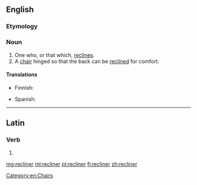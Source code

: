 ==English==

===Etymology===
{{suffix|recline|er|lang=en}}

===Noun===
{{en-noun}}
{{wikipedia}}

# One who, or that which, [[recline]]s.
# A [[chair]] hinged so that the back can be [[recline]]d for comfort.

====Translations====
{{trans-top|hinged chair}}
* Finnish: {{t|fi|mekanismituoli}}
{{trans-mid}}
* Spanish: {{t|es|tumbona|f}}
{{trans-bottom}}

[[Category:en:Chairs]]

----

==Latin==

===Verb===
{{la-verb-form|rēclīner}}

# {{conjugation of|rēclīnō||1|s|pres|pasv|subj|lang=la}}

[[mg:recliner]]
[[ml:recliner]]
[[pl:recliner]]
[[fi:recliner]]
[[zh:recliner]]